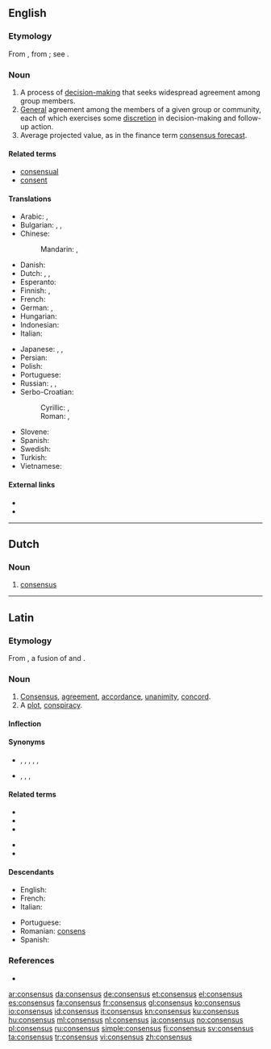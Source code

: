==English==

{{wikipedia}}

===Etymology===
From {{etyl|la}} {{term|consensus|cōnsēnsus|agreement, accordance, unanimity|lang=la}}, from {{term|consentio|cōnsentiō|feel together; agree|lang=la}}; see {{term|consent}}.

===Noun===
{{en-noun|es}}

# A process of [[w:Decision making#Decision making in social setting|decision-making]] that seeks widespread agreement among group members.
# [[general#Adjective|General]] agreement among the members of a given group or community, each of which exercises some [[discretion]] in decision-making and follow-up action.
# Average projected value, as in the finance term [[consensus forecast]].

====Related terms====
* [[consensual]]
* [[consent]]

====Translations====
{{trans-top|general agreement}}
* Arabic: {{t-|ar|إجماع|m|tr='ijmaa`}}, {{t-|ar|توافق|m|tr=tawaafuq}}
* Bulgarian: {{t+|bg|съгласие|n|tr=săglasie|sc=Cyrl}}, {{t+|bg|единодушие|n|tr=edinodušie|sc=Cyrl}}, {{t-|bg|консенсус|m|tr=konsensus|sc=Cyrl}}
* Chinese:
*: Mandarin: {{t|cmn|共識|sc=Hani}}, {{t|cmn|共识|tr=gòngshí|sc=Hani}}
* Danish: {{t+|da|konsensus}}
* Dutch: {{t+|nl|consensus|m}}, {{t+|nl|eensgezindheid}}, {{t+|nl|overeenstemming}}
* Esperanto: {{t-|eo|interkonsento}}
* Finnish: {{t-|fi|yksimielisyys}}, {{t+|fi|konsensus}}
* French: {{t+|fr|consensus|m}}
* German: {{t+|de|Konsens|m}}, {{t+|de|Einvernehmen|n}}
* Hungarian: {{t+|hu|egyezség}}
* Indonesian: {{t+|id|konsensus}}
* Italian: {{t+|it|consenso|m}}
{{trans-mid}}
* Japanese: {{t+|ja|総意|tr=そうい, sōi}}, {{t-|ja|協心|tr=きょうしん, kyōshin}}, {{t-|ja|コンセンサス|tr=konsensasu}}
* Persian: {{t+|fa|اجماع|m|tr=ejmâ'}}
* Polish: {{t+|pl|konsensus|m}}
* Portuguese: {{t+|pt|consenso|m}}
* Russian: {{t+|ru|консенсус|m|tr=konsénsus}}, {{t+|ru|согласие|n|tr=soglásije}}, {{t+|ru|единодушие|n|tr=jedinidúšije}}
* Serbo-Croatian:
*: Cyrillic: {{t-|sh|консензус|m|alt=консѐнзус|sc=Cyrl}}, {{t-|sh|споразум|m|alt=спо̏разӯм|sc=Cyrl}}
*: Roman: {{t-|sh|konsenzus|m|alt=konsènzus}}, {{t-|sh|sporazum|m|alt=spȍrazūm}}
* Slovene: {{t-|sl|dogovor}}
* Spanish: {{t+|es|consenso|m}}
* Swedish: {{t+|sv|konsensus}}
* Turkish: {{t-|tr|oybirliği}}
* Vietnamese: {{t-|vi|đồng lòng}}
{{trans-bottom}}

====External links====
* {{R:Webster 1913}}
* {{R:Century 1911}}

----

==Dutch==

===Noun===
{{nl-noun|m|-|-}}

# [[#English|consensus]]

----

==Latin==

===Etymology===
From {{term|consentio|cōnsentiō|feel together; agree|lang=la}}, a fusion of {{term|con-|cōn-|together|lang=la}} and {{term|sentio|sentiō|sense; perceive; feel|lang=la}}.

===Noun===
{{la-noun|cōnsēnsus|consensus|cōnsēnsūs|m|fourth}}

# [[consensus#English|Consensus]], [[agreement]], [[accordance]], [[unanimity]], [[concord]].
# A [[plot]], [[conspiracy]].

====Inflection====
{{la-decl-4th|consens|cōnsēns}}

====Synonyms====
* {{sense|concord, agreement}} {{l|la|concentus}}, {{l|la|concordatio|concordātiō}}, {{l|la|concordia}}, {{l|la|concorditas|concorditās}}, {{l|la|harmonia}}, {{l|la|unanimitas|ūnanimitās}}
* {{sense|plot, conspiracy}} {{l|la|coitio|coitiō}}, {{l|la|coniuratio|coniūrātiō}}, {{l|la|consensio|cōnsēnsiō}}, {{l|la|conspiratio|cōnspīrātiō}}

====Related terms====
{{top2}}
* {{l|la|consensio|cōnsēnsiō}}
* {{l|la|consentanee|cōnsentāneē}}
* {{l|la|consentaneus|cōnsentāneus}}
{{mid2}}
* {{l|la|consentiens|cōnsentiēns}}
* {{l|la|consentio|cōnsentiō}}
{{bottom}}

====Descendants====
{{top2}}
* English: {{l|en|consensus}}
* French: {{l|fr|consensus}}
* Italian: {{l|it|consenso}}
{{mid2}}
* Portuguese: {{l|pt|consenso}}
* Romanian: [[consens]]
* Spanish: {{l|es|consenso}}
{{bottom}}

===References===
* {{R:L&S}}

[[ar:consensus]]
[[da:consensus]]
[[de:consensus]]
[[et:consensus]]
[[el:consensus]]
[[es:consensus]]
[[fa:consensus]]
[[fr:consensus]]
[[gl:consensus]]
[[ko:consensus]]
[[io:consensus]]
[[id:consensus]]
[[it:consensus]]
[[kn:consensus]]
[[ku:consensus]]
[[hu:consensus]]
[[ml:consensus]]
[[nl:consensus]]
[[ja:consensus]]
[[no:consensus]]
[[pl:consensus]]
[[ru:consensus]]
[[simple:consensus]]
[[fi:consensus]]
[[sv:consensus]]
[[ta:consensus]]
[[tr:consensus]]
[[vi:consensus]]
[[zh:consensus]]